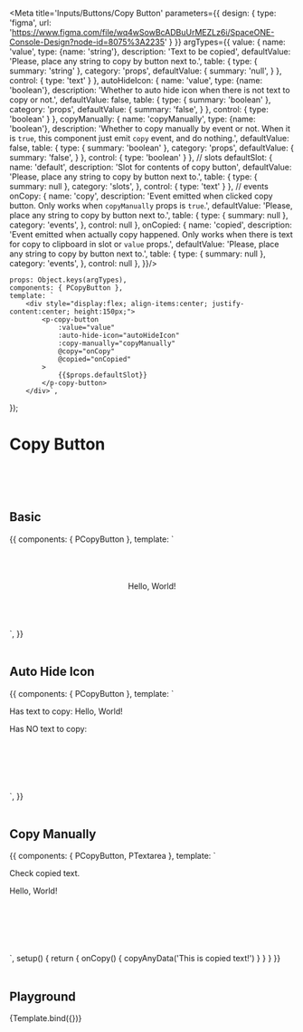 




<Meta title='Inputs/Buttons/Copy Button' parameters={{
    design: {
        type: 'figma',
        url: 'https://www.figma.com/file/wq4wSowBcADBuUrMEZLz6i/SpaceONE-Console-Design?node-id=8075%3A2235'
    }
}} argTypes={{
    value: {
        name: 'value',
        type: {name: 'string'},
        description: 'Text to be copied',
        defaultValue: 'Please, place any string to copy by button next to.',
        table: {
            type: {
                summary: 'string'
            },
            category: 'props',
            defaultValue: {
                summary: 'null',
            }
        },
        control: {
            type: 'text'
        }
    },
    autoHideIcon: {
        name: 'value',
        type: {name: 'boolean'},
        description: 'Whether to auto hide icon when there is not text to copy or not.',
        defaultValue: false,
        table: {
            type: {
                summary: 'boolean'
            },
            category: 'props',
            defaultValue: {
                summary: 'false',
            }
        },
        control: {
            type: 'boolean'
        }
    },
    copyManually: {
        name: 'copyManually',
        type: {name: 'boolean'},
        description: 'Whether to copy manually by event or not. When it is `true`, this component just emit `copy` event, and do nothing.',
        defaultValue: false,
        table: {
            type: {
                summary: 'boolean'
            },
            category: 'props',
            defaultValue: {
                summary: 'false',
            }
        },
        control: {
            type: 'boolean'
        }
    },
    // slots
    defaultSlot: {
        name: 'default',
        description: 'Slot for contents of copy button',
        defaultValue: 'Please, place any string to copy by button next to.',
        table: {
            type: {
                summary: null
            },
            category: 'slots',
        },
        control: {
            type: 'text'
        }
    },
    // events
    onCopy: {
        name: 'copy',
        description: 'Event emitted when clicked copy button. Only works when `copyManually` props is `true`.',
        defaultValue: 'Please, place any string to copy by button next to.',
        table: {
            type: {
                summary: null
            },
            category: 'events',
        },
        control: null
    },
    onCopied: {
        name: 'copied',
        description: 'Event emitted when actually copy happened. Only works when there is text for copy to clipboard in slot or `value` props.',
        defaultValue: 'Please, place any string to copy by button next to.',
        table: {
            type: {
                summary: null
            },
            category: 'events',
        },
        control: null
    },
}}/>

    props: Object.keys(argTypes),
    components: { PCopyButton },
    template: `
        <div style="display:flex; align-items:center; justify-content:center; height:150px;">
            <p-copy-button
                :value="value"
                :auto-hide-icon="autoHideIcon"
                :copy-manually="copyManually"
                @copy="onCopy"
                @copied="onCopied"
            >
                {{$props.defaultSlot}}
            </p-copy-button>
        </div>`,
});

# Copy Button

<br/>
<br/>
<br/>

## Basic

<Canvas>
    <Story name="Basic">
        {{
    components: { PCopyButton },
    template: `
    <div style="display:flex; align-items:center; justify-content:center; height:150px;">
        <p-copy-button>
            Hello, World!
        </p-copy-button>
    </div>`,
        }}
    </Story>
</Canvas>

<br/>
<br/>

## Auto Hide Icon

<Canvas>
    <Story name="Auto Hide Icon">
        {{
            components: { PCopyButton },
            template: `
    <div style="height:150px;">
        <p class="mb-4 text-xl">Has text to copy:
            <p-copy-button auto-hide-icon>
                Hello, World!
            </p-copy-button>
        </p>
        <p class="my-4 text-xl">Has NO text to copy:
            <p-copy-button auto-hide-icon></p-copy-button>
        </p>
    </div>`,
        }}
    </Story>
</Canvas>

<br/>
<br/>

## Copy Manually

<Canvas>
    <Story name="Copy Manually">
        {{
            components: { PCopyButton, PTextarea },
            template: `
    <div style="height:150px;">
        <p class="mb-4 text-xl">Check copied text.</p>
        <p-textarea class="mb-4" />
        <p-copy-button copy-manually @copy="onCopy">Hello, World!</p-copy-button>
    </div>`,
            setup() {
                return {
                    onCopy() {
                        copyAnyData('This is copied text!')
                    }
                }
            }
        }}
    </Story>
</Canvas>

<br/>
<br/>

## Playground

<Canvas>
    <Story name="playground" height="150px">
        {Template.bind({})}
    </Story>
</Canvas>

<ArgsTable story="playground" />
